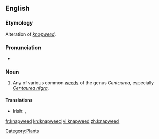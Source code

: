 ==English==

===Etymology===
Alteration of ''[[knopweed]]''.

===Pronunciation===
* {{IPA|/ˈnæpwiːd/}}

===Noun===
{{en-noun}}

# Any of various common [[weeds]] of the genus ''Centaurea'', especially ''[[Centaurea nigra]]''.

====Translations====
{{trans-top}}
* Irish: {{t-|ga|bata cogaidh|m|xs=Irish}}, {{t|ga|mínscoth|f|xs=Irish}}
{{trans-mid}}
{{trans-bottom}}

[[Category:Plants]]

[[fr:knapweed]]
[[kn:knapweed]]
[[vi:knapweed]]
[[zh:knapweed]]